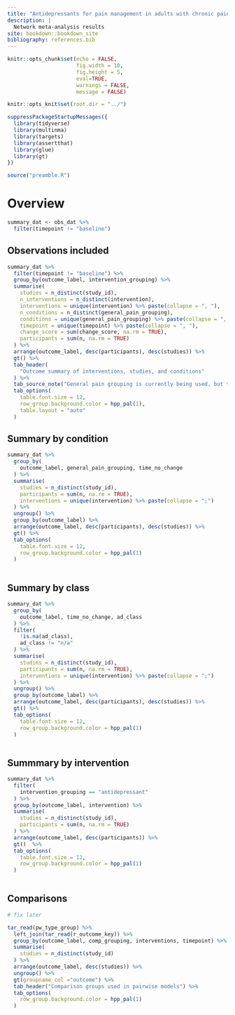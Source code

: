 ```yaml
---
title: "Antidepressants for pain management in adults with chronic pain"
description: |
  Network meta-analysis results
site: bookdown::bookdown_site
bibliography: references.bib
---
```


```r
knitr::opts_chunk$set(echo = FALSE,
                      fig.width = 10,
                      fig.height = 5,
                      eval=TRUE,
                      warnings = FALSE, 
                      message = FALSE)

knitr::opts_knit$set(root.dir = "../")

suppressPackageStartupMessages({
  library(tidyverse)
  library(multinma)
  library(targets)
  library(assertthat)
  library(glue)
  library(gt)
})

source("preamble.R")

```


# Overview

```r

summary_dat <- obs_dat %>% 
  filter(timepoint != "baseline")

```



## Observations included

```r
summary_dat %>%
  filter(timepoint != "baseline") %>% 
  group_by(outcome_label, intervention_grouping) %>% 
  summarise(
    studies = n_distinct(study_id),
    n_interventions = n_distinct(intervention),
    interventions = unique(intervention) %>% paste(collapse = ", "),
    n_conditions = n_distinct(general_pain_grouping),
    conditions = unique(general_pain_grouping) %>% paste(collapse = ", "),
    timepoint = unique(timepoint) %>% paste(collapse = ", "),
    change_score = sum(change_score, na.rm = TRUE),
    participants = sum(n, na.rm = TRUE)
  ) %>% 
  arrange(outcome_label, desc(participants), desc(studies)) %>% 
  gt() %>% 
  tab_header(
    "Outcome summary of interventions, studies, and conditions"
  ) %>% 
  tab_source_note("General pain grouping is currently being used, but this can be switched or duplicated for IASP.") %>% 
  tab_options(
    table.font.size = 12,
    row_group.background.color = hpp_pal(1),
    table.layout = "auto"
  )

```

## Summary by condition

```r

summary_dat %>% 
  group_by(
    outcome_label, general_pain_grouping, time_no_change
  ) %>% 
  summarise(
    studies = n_distinct(study_id),
    participants = sum(n, na.rm = TRUE),
    interventions = unique(intervention) %>% paste(collapse = ";")
  ) %>% 
  ungroup() %>% 
  group_by(outcome_label) %>% 
  arrange(outcome_label, desc(participants), desc(studies)) %>% 
  gt() %>% 
  tab_options(
    table.font.size = 12,
    row_group.background.color = hpp_pal(1)
  )
  


```

## Summary by class


```r

summary_dat %>% 
  group_by(
    outcome_label, time_no_change, ad_class
  ) %>% 
  filter(
    !is.na(ad_class),
    ad_class != "n/a"
  ) %>% 
  summarise(
    studies = n_distinct(study_id),
    participants = sum(n, na.rm = TRUE),
    interventions = unique(intervention) %>% paste(collapse = ";")
  ) %>% 
  ungroup() %>% 
  group_by(outcome_label) %>% 
  arrange(outcome_label, desc(participants), desc(studies)) %>% 
  gt() %>% 
  tab_options(
    table.font.size = 12,
    row_group.background.color = hpp_pal(1)
  )
  


```

## Summmary by intervention

```r
summary_dat %>% 
  filter(
    intervention_grouping == "antidepressant"
  ) %>% 
  group_by(outcome_label, intervention) %>% 
  summarise(
    studies = n_distinct(study_id),
    participants = sum(n, na.rm = TRUE)
  ) %>% 
  arrange(outcome_label, desc(participants)) %>%
  gt()  %>% 
  tab_options(
    table.font.size = 12,
    row_group.background.color = hpp_pal(1)
  )
  


```



## Comparisons

```r
# fix later

tar_read(pw_type_group) %>%
  left_join(tar_read(r_outcome_key)) %>% 
  group_by(outcome_label, comp_grouping, interventions, timepoint) %>% 
  summarise(
    studies = n_distinct(study_id)
  ) %>% 
  arrange(outcome_label, desc(studies)) %>% 
  ungroup() %>%
  gt(groupname_col ="outcome") %>% 
  tab_header("Comparison groups used in pairwise models") %>% 
  tab_options(
    row_group.background.color = hpp_pal(1)
  )

```


